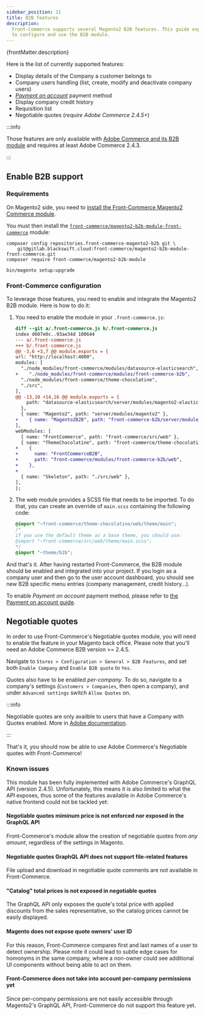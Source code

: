 ```yaml
---
sidebar_position: 11
title: B2B features
description:
  Front-Commerce supports several Magento2 B2B features. This guide explains how
  to configure and use the B2B module.
---
```



<SinceVersion tag="2.11" />

<p>{frontMatter.description}</p>

Here is the list of currently supported features:

- Display details of the Company a customer belongs to
- Company users handling (list, create, modify and deactivate company users)
- [_Payment on account_](/docs/2.x/advanced/payments/payment-on-account) payment
  method
- Display company credit history
- Requisition list
- Negotiable quotes (_require Adobe Commerce 2.4.5+_)

:::info

Those features are only available with
[Adobe Commerce and its B2B module](https://docs.magento.com/user-guide/getting-started.html#b2b-features)
and requires at least Adobe Commerce 2.4.3.

:::

## Enable B2B support

### Requirements

On Magento2 side, you need to
[install the Front-Commerce Magento2 Commerce module](/docs/2.x/magento2/commerce#magento2-commerce-module-installation).

You must then install the
[`front-commerce/magento2-b2b-module-front-commerce`](https://gitlab.blackswift.cloud/front-commerce/magento2-b2b-module-front-commerce)
module:

```shell
composer config repositories.front-commerce-magento2-b2b git \
    git@gitlab.blackswift.cloud:front-commerce/magento2-b2b-module-front-commerce.git
composer require front-commerce/magento2-b2b-module

bin/magento setup:upgrade
```

### Front-Commerce configuration

To leverage those features, you need to enable and integrate the Magento2 B2B
module. Here is how to do it:

1. You need to enable the module in your `.front-commerce.js`:

   ```diff title=".front-commerce.js"
   diff --git a/.front-commerce.js b/.front-commerce.js
   index d607e0c..93ae34d 100644
   --- a/.front-commerce.js
   +++ b/.front-commerce.js
   @@ -3,6 +3,7 @@ module.exports = {
   url: "http://localhost:4000",
   modules: [
     "./node_modules/front-commerce/modules/datasource-elasticsearch",
   +    "./node_modules/front-commerce/modules/front-commerce-b2b",
     "./node_modules/front-commerce/theme-chocolatine",
     "./src",
   ],
   @@ -13,10 +14,16 @@ module.exports = {
       path: "datasource-elasticsearch/server/modules/magento2-elasticsearch",
     },
     { name: "Magento2", path: "server/modules/magento2" },
   +    { name: "Magento2B2B", path: "front-commerce-b2b/server/modules/magento2" },
   ],
   webModules: [
     { name: "FrontCommerce", path: "front-commerce/src/web" },
     { name: "ThemeChocolatine", path: "front-commerce/theme-chocolatine/web" },
   +    {
   +      name: "FrontCommerceB2B",
   +      path: "front-commerce/modules/front-commerce-b2b/web",
   +    },
   +
     { name: "Skeleton", path: "./src/web" },
   ],
   };
   ```

1. The web module provides a SCSS file that needs to be imported. To do that,
   you can create an override of `main.scss` containing the following code:

   ```scss title="src/web/theme/main.scss"
   @import "~front-commerce/theme-chocolatine/web/theme/main";
   /*
   if you use the default theme as a base theme, you should use:
   @import "~front-commerce/src/web/theme/main.scss";
   */
   @import "~theme/b2b";
   ```

And that's it. After having restarted Front-Commerce, the B2B module should be
enabled and integrated into your project. If you login as a company user and
then go to the user account dashboard, you should see new B2B specific menu
entries (company management, credit history…).

To enable _Payment on account_ payment method, please refer to
[the Payment on account guide](/docs/2.x/advanced/payments/payment-on-account).

## Negotiable quotes

<SinceVersion tag="2.23" />

In order to use Front-Commerce's Negotiable quotes module, you will need to
enable the feature in your Magento back office. Please note that you'll need an
Adobe Commerce B2B version >= 2.4.5.

Navigate to `Stores > Configuration > General > B2B Features`, and set both
`Enable Company` and `Enable B2B quote` to `Yes`.

Quotes also have to be enabled _per-company_. To do so, navigate to a company's
settings (`Customers > Companies`, then open a company), and under
`Advanced settings` switch `Allow Quotes` on.

:::info

Negotiable quotes are only availble to users that have a Company with Quotes
enabled. More in
[Adobe documentation](https://experienceleague.adobe.com/docs/commerce-admin/b2b/quotes/configure-quotes.html).

:::

That's it, you should now be able to use Adobe Commerce's Negotiable quotes with
Front-Commerce!

### Known issues

This module has been fully implemented with Adobe Commerce's GraphQL API
(version 2.4.5). Unfortunately, this means it is also limited to what the API
exposes, thus some of the features available in Adobe Commerce's native frontend
could not be tackled yet:

#### Negotiable quotes miminum price is not enforced nor exposed in the GraphQL API

Front-Commerce's module allow the creation of negotiable quotes from _any
amount_, regardless of the settings in Magento.

#### Negotiable quotes GraphQL API does not support file-related features

File upload and download in negotiable quote comments are not available in
Front-Commerce.

#### "Catalog" total prices is not exposed in negotiable quotes

The GraphQL API only exposes the quote's total price with applied discounts from
the sales representative, so the catalog prices cannot be easily displayed.

#### Magento does not expose quote owners' user ID

For this reason, Front-Commerce compares first and last names of a user to
detect ownership. Please note it could lead to subtle edge cases for homonyms in
the same company, where a non-owner could see additional UI components without
being able to act on them.

#### Front-Commerce does not take into account per-company permissions yet

Since per-company permissions are not easily accessible through Magento2's
GraphQL API, Front-Commerce do not support this feature yet.
